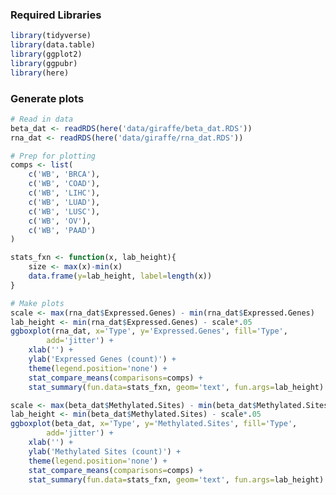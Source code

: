 ### Required Libraries
```{r}
library(tidyverse)
library(data.table)
library(ggplot2)
library(ggpubr)
library(here)
```

### Generate plots
```{r}
# Read in data
beta_dat <- readRDS(here('data/giraffe/beta_dat.RDS'))
rna_dat <- readRDS(here('data/giraffe/rna_dat.RDS'))

# Prep for plotting
comps <- list(
    c('WB', 'BRCA'),
    c('WB', 'COAD'),
    c('WB', 'LIHC'),
    c('WB', 'LUAD'),
    c('WB', 'LUSC'),
    c('WB', 'OV'),
    c('WB', 'PAAD')
)

stats_fxn <- function(x, lab_height){
    size <- max(x)-min(x)
    data.frame(y=lab_height, label=length(x))
}

# Make plots
scale <- max(rna_dat$Expressed.Genes) - min(rna_dat$Expressed.Genes)
lab_height <- min(rna_dat$Expressed.Genes) - scale*.05
ggboxplot(rna_dat, x='Type', y='Expressed.Genes', fill='Type', 
        add='jitter') +
    xlab('') +
    ylab('Expressed Genes (count)') +
    theme(legend.position='none') +
    stat_compare_means(comparisons=comps) +
    stat_summary(fun.data=stats_fxn, geom='text', fun.args=lab_height)

scale <- max(beta_dat$Methylated.Sites) - min(beta_dat$Methylated.Sites)
lab_height <- min(beta_dat$Methylated.Sites) - scale*.05
ggboxplot(beta_dat, x='Type', y='Methylated.Sites', fill='Type', 
        add='jitter') +
    xlab('') +
    ylab('Methylated Sites (count)') +
    theme(legend.position='none') +
    stat_compare_means(comparisons=comps) +
    stat_summary(fun.data=stats_fxn, geom='text', fun.args=lab_height)
```